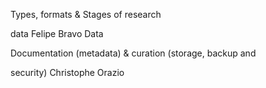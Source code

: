 Types, formats & Stages of research


data Felipe Bravo Data 

Documentation (metadata) & curation (storage, backup and


security) Christophe Orazio
